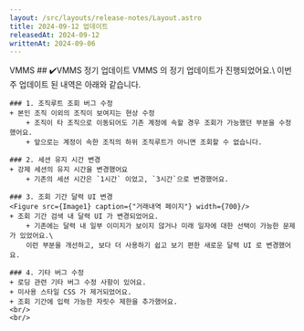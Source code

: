 ```yaml
---
layout: /src/layouts/release-notes/Layout.astro
title: 2024-09-12 업데이트
releasedAt: 2024-09-12
writtenAt: 2024-09-06
---
```



<Frame>
    <Badge style={'web'}>VMMS</Badge>
    ## ✔️VMMS 정기 업데이트
    VMMS 의 정기 업데이트가 진행되었어요.\
    이번 주 업데이트 된 내역은 아래와 같습니다.

    ### 1. 조직루트 조회 버그 수정
    + 본인 조직 이외의 조직이 보여지는 현상 수정
        + 조직이 타 조직으로 이동되어도 기존 계정에 속할 경우 조회가 가능했던 부분을 수정했어요.
        + 앞으로는 계정이 속한 조직의 하위 조직루트가 아니면 조회할 수 없습니다.

    ### 2. 세션 유지 시간 변경
    + 강제 세션의 유지 시간을 변경했어요
        + 기존의 세션 시간은 `1시간` 이었고, `3시간`으로 변경했어요.

    ### 3. 조회 기간 달력 UI 변경
    <Figure src={Image1} caption={"거래내역 페이지"} width={700}/>
    + 조회 기간 검색 내 달력 UI 가 변경되었어요.
        + 기존에는 달력 내 일부 이미지가 보이지 않거나 미래 일자에 대한 선택이 가능한 문제가 있었어요.\
        이런 부분을 개선하고, 보다 더 사용하기 쉽고 보기 편한 새로운 달력 UI 로 변경했어요.

    ### 4. 기타 버그 수정
    + 로딩 관련 기타 버그 수정 사항이 있어요.
    + 미사용 스타일 CSS 가 제거되었어요.
    + 조회 기간에 입력 가능한 자릿수 제한을 추가했어요.
    <br/>
    <br/>
</Frame>
